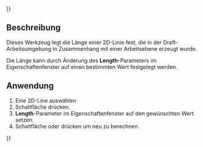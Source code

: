 {{UnfinishedDocu{{#translation:}}}}
<languages/>

{{Docnav/de
|[[Assembly3_ConstraintSketchPlane/de|Skizzierebene]]
|[[Assembly3_ConstraintEqualLength/de|Gleiche Länge]]
|[[Assembly3_Workbench/de|Assembly3]]
|IconL=Assembly_ConstraintSketchPlane.svg
|IconR=Assembly_ConstraintEqualLength.svg
|IconC=Assembly3_workbench_icon.svg
}}

{{GuiCommand/de
|Name=Assembly3 ConstraintLineLength
|Name/de=Assembly3 Linienlänge
|Icon=Assembly_ConstraintLineLength.svg
|Workbenches=[[Assembly3_Workbench/de|Assembly3]]
}}

<span id="Description"></span>
== Beschreibung ==

Dieses Werkzeug legt die Länge einer 2D-Linie fest, die in der Draft-Arbeitsumgebung in Zusammenhang mit einer Arbeitsebene erzeugt wurde.

Die Länge kann durch Änderung des '''Length'''-Parameters im Eigenschaftenfenster auf einen bestimmten Wert festgelegt werden. 

<span id="Usage"></span>
== Anwendung == 

# Eine 2D-Line auswählen
# Schaltfläche {{Button|[[Image:Assembly_ConstraintLineLength.svg|16px]] [[Assembly3_ConstraintLineLength/de|Linienlänge]]}} drücken.
# '''Length'''-Parameter im Eigenschaftenfenster auf den gewünschten Wert setzen.
# Schaltfläche {{Button|[[Image:Assembly3_workbench_icon.svg|16px]] [[Assembly3_ResolveConstraints/de|Beziehungen berechnen]]}} oder {{Button|[[Image:Assembly_QuickSolve.svg|16px]] [[Assembly3_QuickSolve/de|Schnelle Berechnung]]}} drücken um neu zu berechnen.

   
{{Docnav/de
|[[Assembly3_ConstraintSketchPlane/de|Skizzierebene]]
|[[Assembly3_ConstraintEqualLength/de|Gleiche Länge]]
|[[Assembly3_Workbench/de|Assembly3]]
|IconL=Assembly_ConstraintSketchPlane.svg
|IconR=Assembly_ConstraintEqualLength.svg
|IconC=Assembly3_workbench_icon.svg
}}
{{Userdocnavi{{#translation:}}}}